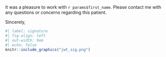 It was a pleasure to work with `r params$first_name`.
Please contact me with any questions or concerns regarding this patient.

Sincerely,

```r
#| label: signature
#| fig-align: left
#| out-width: 9em
#| echo: false
knitr::include_graphics("jwt_sig.png")
```

```{=typst}
#v(2em, weak: true)
#show block: set par(leading: 0.65em)
#block[
*Joey W. Trampush, Ph.D.* \
Clinical Neuropsychologist \
Della Martin Assistant Professor of Psychiatry \
Department of Psychiatry and the Behavioral Sciences \
University of Southern California Keck School of Medicine \
CA License PSY29212
]
```
